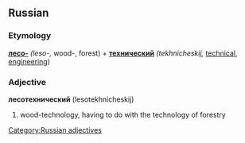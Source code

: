==Russian==
[[Category:Russian adjectives]]
===Etymology===
'''[[лесо-]]''' ''(leso-,'' wood-, forest) + '''[[технический]]''' ''(tekhnicheskij,'' [[technical]], [[engineering]])

===Adjective===
'''лесотехнический''' (lesotekhnicheskij)

# wood-technology, having to do with the technology of forestry